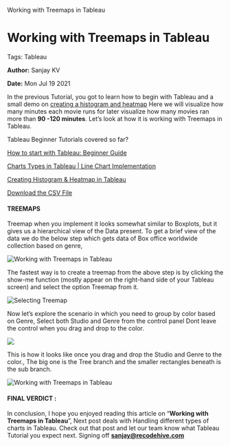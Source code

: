    Working with Treemaps in Tableau

Working with Treemaps in Tableau
================================

Tags: Tableau

**Author:** Sanjay KV

**Date:** Mon Jul 19 2021

In the previous Tutorial, you got to learn how to begin with Tableau and a small demo on [creating a histogram and heatmap](https://recodehive.com/how-to-start-with-tableau-beginner-tutorial/) Here we will visualize how many minutes each movie runs for later visualize how many movies ran more than **90 -120 minutes**. Let’s look at how it is working with Treemaps in Tableau.

Tableau Beginner Tutorials covered so far?

[How to start with Tableau: Beginner Guide](https://recodehive.com/how-to-start-with-tableau-beginner-tutorial/)

[Charts Types in Tableau | Line Chart Implementation](https://recodehive.com/how-to-start-with-tableau-beginner-tutorial/)

[Creating Histogram & Heatmap in Tableau](https://recodehive.com/creating-histogram-heatmap-in-tableau/)

[Download the CSV File](https://drive.google.com/file/d/1gtKpk8G5YU8eVsz5F2R6UfsrXAMh0zVU/view?usp=sharing)

#### TREEMAPS

Treemap when you implement it looks somewhat similar to Boxplots, but it gives us a hierarchical view of the Data present. To get a brief view of the data we do the below step which gets data of Box office worldwide collection based on genre,

![Working with Treemaps in Tableau](https://recodehive.com/wp-content/uploads/2021/07/image-58.png)

The fastest way is to create a treemap from the above step is by clicking the show-me function (mostly appear on the right-hand side of your Tableau screen) and select the option Treemap from it.

![Selecting Treemap](https://recodehive.com/wp-content/uploads/2021/07/image-59-1024x587.png)

Now let’s explore the scenario in which you need to group by color based on Genre, Select both Studio and Genre from the control panel Dont leave the control when you drag and drop to the color.

![](https://recodehive.com/wp-content/uploads/2021/07/image-60-1024x435.png)

This is how it looks like once you drag and drop the Studio and Genre to the color., The big one is the Tree branch and the smaller rectangles beneath is the sub branch.

![Working with Treemaps in Tableau](https://recodehive.com/wp-content/uploads/2021/07/image-61-1024x423.png)

#### FINAL VERDICT :

In conclusion, I hope you enjoyed reading this article on “**Working with Treemaps in Tableau**”, Next post deals with Handling different types of charts in Tableau. Check out that post and let our team know what Tableau Tutorial you expect next. Signing off **[sanjay@recodehive.com](https://recodehive.com/about-us/)**